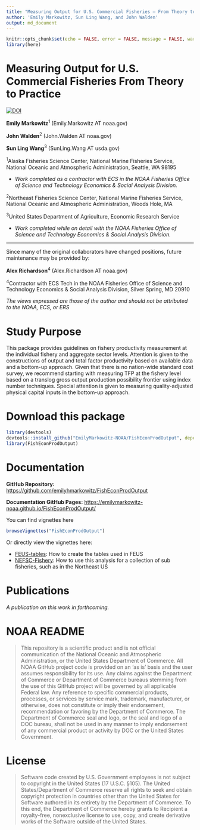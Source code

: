 ```yaml
---
title: "Measuring Output for U.S. Commercial Fisheries — From Theory to Practice"
author: 'Emily Markowitz, Sun Ling Wang, and John Walden'
output: md_document
---
```


```r
knitr::opts_chunk$set(echo = FALSE, error = FALSE, message = FALSE, warning = FALSE)
library(here)
```

<!-- README.md is generated from README.Rmd. Please edit that file -->

# Measuring Output for U.S. Commercial Fisheries From Theory to Practice

[![DOI](https://zenodo.org/badge/291852337.svg)](https://zenodo.org/badge/latestdoi/291852337)

**Emily Markowitz**^1^ (Emily.Markowitz AT noaa.gov)

**John Walden**^2^ (John.Walden AT noaa.gov)

**Sun Ling Wang**^3^ (SunLing.Wang AT usda.gov)

^1^Alaska Fisheries Science Center, National Marine Fisheries Service, National Oceanic and Atmospheric Administration, Seattle, WA 98195

 - *Work completed as a contractor with ECS in the NOAA Fisheries Office of Science and Technology Economics & Social Analysis Division.* 
 
 
^2^Northeast Fisheries Science Center,  National Marine Fisheries Service, National Oceanic and Atmospheric Administration, Woods Hole, MA

^3^United States Department of Agriculture, Economic Research Service 

 - *Work completed while on detail with the NOAA Fisheries Office of Science and Technology Economics & Social Analysis Division.* 

------------

Since many of the original collaborators have changed positions, future maintenance may be provided by: 

**Alex Richardson**^4^ (Alex.Richardson AT noaa.gov)

^4^Contractor with ECS Tech in the NOAA Fisheries Office of Science and Technology Economics & Social Analysis Division, Silver Spring, MD 20910 

*The views expressed are those of the author and should not be attributed to the NOAA, ECS, or ERS*

# Study Purpose

This package provides guidelines on fishery productivity measurement at the individual fishery and aggregate sector levels. Attention is given to the constructions of output and total factor productivity based on available data and a bottom-up approach. Given that there is no nation-wide standard cost survey, we recommend starting with measuring TFP at the fishery level based on a translog gross output production possibility frontier using index number techniques. Special attention is given to measuring quality-adjusted physical capital inputs in the bottom-up approach. 


# Download this package

```r
library(devtools)
devtools::install_github("EmilyMarkowitz-NOAA/FishEconProdOutput", dependencies = TRUE, build_vignettes = T)
library(FishEconProdOutput)
```


# Documentation

**GitHub Repository:** [https://github.com/emilyhmarkowitz/FishEconProdOutput](https://github.com/EmilyMarkowitz-NOAA/FishEconProdOutput)  

**Documentation GitHub Pages:** [https://emilymarkowitz-noaa.github.io/FishEconProdOutput/](https://emilymarkowitz-noaa.github.io/FishEconProdOutput/)


You can find vignettes here

```r
browseVignettes("FishEconProdOutput")
```

Or directly view the vignettes here: 

 - [FEUS-tables](https://emilymarkowitz-noaa.github.io/FishEconProdOutput/articles/FEUS-tables.html): How to create the tables used in FEUS
 - [NEFSC-Fishery](https://emilymarkowitz-noaa.github.io/FishEconProdOutput/articles/NEFSC-Fishery.html): How to use this analysis for a collection of sub fisheries, such as in the Northeast US

# Publications

*A publication on this work in forthcoming.*

# NOAA README

>This repository is a scientific product and is not official communication of the National Oceanic and Atmospheric Administration, or the United States Department of Commerce. All NOAA GitHub project code is provided on an ‘as is’ basis and the user assumes responsibility for its use. Any claims against the Department of Commerce or Department of Commerce bureaus stemming from the use of this GitHub project will be governed by all applicable Federal law. Any reference to specific commercial products, processes, or services by service mark, trademark, manufacturer, or otherwise, does not constitute or imply their endorsement, recommendation or favoring by the Department of Commerce. The Department of Commerce seal and logo, or the seal and logo of a DOC bureau, shall not be used in any manner to imply endorsement of any commercial product or activity by DOC or the United States Government.


# License

>Software code created by U.S. Government employees is not subject to copyright in the United States (17 U.S.C. §105). The United States/Department of Commerce reserve all rights to seek and obtain copyright protection in countries other than the United States for Software authored in its entirety by the Department of Commerce. To this end, the Department of Commerce hereby grants to Recipient a royalty-free, nonexclusive license to use, copy, and create derivative works of the Software outside of the United States.


